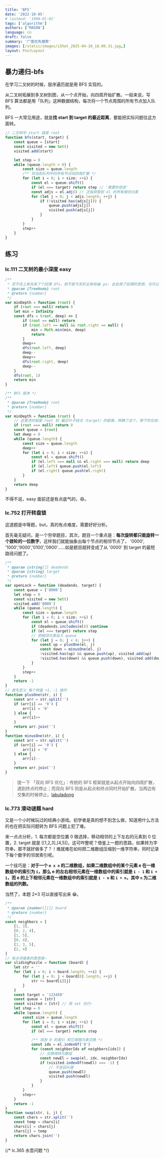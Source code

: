 ```yaml
---
title: 'BFS'
date: '2022-10-05'
# lastmod: '1900-01-01'
tags: ['algorithm']
authors: ['MASON']
language: cn
draft: false
summary: '广度优先搜索'
images: [/static/images/iShot_2025-04-18_18.00.31.jpg,]
layout: PostLayout
---
```



## 暴力递归-bfs

在学习二叉树的时候，层序遍历就是用 BFS 实现的。

从二叉树拓展到多叉树到图，从一个点开始，向四周开始扩散。一般来说，写 BFS 算法都是用「队列」这种数据结构，每次将一个节点周围的所有节点加入队列。

BFS 一大常见用途，就是**找 start 到 target 的最近距离**，要能把实际问题往这方面转。

```js
// 二叉树中 start 就是 root
function bfs(start, target) {
    const queue = [start]
    const visited = new Set()
    visited.add(start)

    let step = 0
    while (queue.length > 0) {
        const size = queue.length
        /** 将当前队列中的所有节点向四周扩散 */
        for (let i = 0; i < size; ++i) {
            const el = queue.shift()
            if (el === target) return step // '需要的信息'
            const adjs = el.adj() // 泛指获取到 el 的所有相邻元素
            for (let j = 0; j < adjs.length; ++j) {
                if (!visited.has(adjs[j])) {
                    queue.push(adjs[j])
                    visited.push(adjs[j])
                }
            }
        }
        step++
    }
}
```

## 练习

### lc.111 二叉树的最小深度 easy

```js
/**
 * 忍不住上来先来了个回溯 dfs，但不是今天的主角哈😂 ps: 此处用了回溯的思想，也可以用转为子问题的思想
 * @param {TreeNode} root
 * @return {number}
 */
var minDepth = function (root) {
    if (root === null) return 0
    let min = Infinity
    const dfs = (root, deep) => {
        if (root == null) return
        if (root.left == null && root.right == null) {
            min = Math.min(min, deep)
            return
        }
        deep++
        dfs(root.left, deep)
        deep--
        deep++
        dfs(root.right, deep)
        deep--
    }
    dfs(root, 1)
    return min
}
```

```js
/** BFS 版本 */
/**
 * @param {TreeNode} root
 * @return {number}
 */
var minDepth = function (root) {
    // 这里求的就是 root 到 最近叶子结点（target）的距离，明确了这个，剩下的交给手吧~
    if (root === null) return 0
    const queue = [root]
    let deep = 0
    while (queue.length) {
        const size = queue.length
        deep++
        for (let i = 0; i < size; ++i) {
            const el = queue.shift()
            if (el.left === null && el.right === null) return deep
            if (el.left) queue.push(el.left)
            if (el.right) queue.push(el.right)
        }
    }
    return deep
}
```

不得不说，easy 面前还是有点底气的，😄。

### lc.752 打开转盘锁

这道题是中等题，but，真的有点难度，需要好好分析。

首先毫无疑问，是一个穷举题目，其次，题目一个重点是：**每次旋转都只能旋转一个拨轮的一位数字**，这样我们就能抽象出每个节点的相邻节点了， '0000', '1000','9000','0100','0900'......如是题目就转变成了从 '0000' 到 target 的最短路径问题了。

```js
/**
 * @param {string[]} deadends
 * @param {string} target
 * @return {number}
 */
var openLock = function (deadends, target) {
    const queue = ['0000']
    let step = 0
    const visited = new Set()
    visited.add('0000')
    while (queue.length) {
        const size = queue.length
        for (let i = 0; i < size; ++i) {
            const el = queue.shift()
            if (deadends.includes(el)) continue
            if (el === target) return step
            // 把相邻元素加入 queue
            for (let j = 0; j < 4; j++) {
                const up = plusOne(el, j)
                const down = minusOne(el, j)
                !visited.has(up) && queue.push(up), visited.add(up)
                !visited.has(down) && queue.push(down), visited.add(down)
            }
        }
        step++
    }
    return -1
}
// 首先定义 每个转盘 +1，-1 操作
function plusOne(str, i) {
    const arr = str.split('')
    if (arr[i] == '9') {
        arr[i] = '0'
    } else {
        arr[i]++
    }
    return arr.join('')
}
function minusOne(str, i) {
    const arr = str.split('')
    if (arr[i] == '0') {
        arr[i] = '9'
    } else {
        arr[i]--
    }
    return arr.join('')
}
```

> 提一下 「双向 BFS 优化」：传统的 BFS 框架就是从起点开始向四周扩散，遇到终点时停止；而双向 BFS 则是从起点和终点同时开始扩散，当两边有交集的时候停止。[labuladong](https://labuladong.online/algo/essential-technique/bfs-framework-2/#%E5%9B%9B%E3%80%81%E5%8F%8C%E5%90%91-bfs-%E4%BC%98%E5%8C%96)

### lc.773 滑动谜题 hard

又是一个小时候玩过的经典小游戏。初学者是真的想不到怎么做，知道用什么方法的也在把实际问题转为 BFS 问题上犯了难。

来一点点分析，1. 每次都是空位置 0 做选择，移动相邻的上下左右的元素到 0 位置，2. target 就是 [[1,2,3],[4,5]]，这可咋整呢？借鉴上一题的思路，如果转为字符串，那不就好做多了？！难就难在如何把二维数组压缩到一维字符串，同时记录下每个数字的邻居索引呢。

一个技巧是：**对于一个 `m x n` 的二维数组，如果二维数组中的某个元素 e 在一维数组中的索引为 `i`，那么 e 的左右相邻元素在一维数组中的索引就是 `i - 1` 和 `i + 1`，而 e 的上下相邻元素在一维数组中的索引就是 `i - n` 和 `i + n`，其中 `n` 为二维数组的列数。**

当然了，本题 2\*3 可以直接写出来 😁。

```js
/**
 * @param {number[][]} board
 * @return {number}
 */
const neighbors = [
    [1, 3],
    [0, 2, 4],
    [1, 5],
    [0, 4],
    [1, 3, 5],
    [2, 4]
]
// 有点邻接表的意思奥~
var slidingPuzzle = function (board) {
    let str = ''
    for (let i = 0; i < board.length; ++i) {
        for (let j = 0; j < board[0].length; ++j) {
            str += board[i][j]
        }
    }
    const target = '123450'
    const queue = [str]
    const visited = [str] // 用 set 也行~
    let step = 0
    while (queue.length) {
        const size = queue.length
        for (let i = 0; i < size; ++i) {
            const el = queue.shift()
            if (el === target) return step

            /** 找到 0 的索引 和它周围元素交换 */
            const idx = el.indexOf('0')
            for (const neighborIdx of neighbors[idx]) {
                // 交换得转为数组
                const newEl = swap(el, idx, neighborIdx)
                if (visited.indexOf(newEl) === -1) {
                    // 不走回头路
                    queue.push(newEl)
                    visited.push(newEl)
                }
            }
        }
        step++
    }
    return -1
}
function swap(str, i, j) {
    const chars = str.split('')
    const temp = chars[i]
    chars[i] = chars[j]
    chars[j] = temp
    return chars.join('')
}
```

{/* lc.365 水壶问题 */}